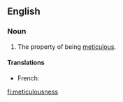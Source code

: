 ==English==
===Noun===
{{en-noun|-}}

#The property of being [[meticulous]].

====Translations====
{{trans-top|1.}}
* French: {{t+|fr|méticulosité|f}}
{{trans-mid}}
{{trans-bottom}}

[[fi:meticulousness]]